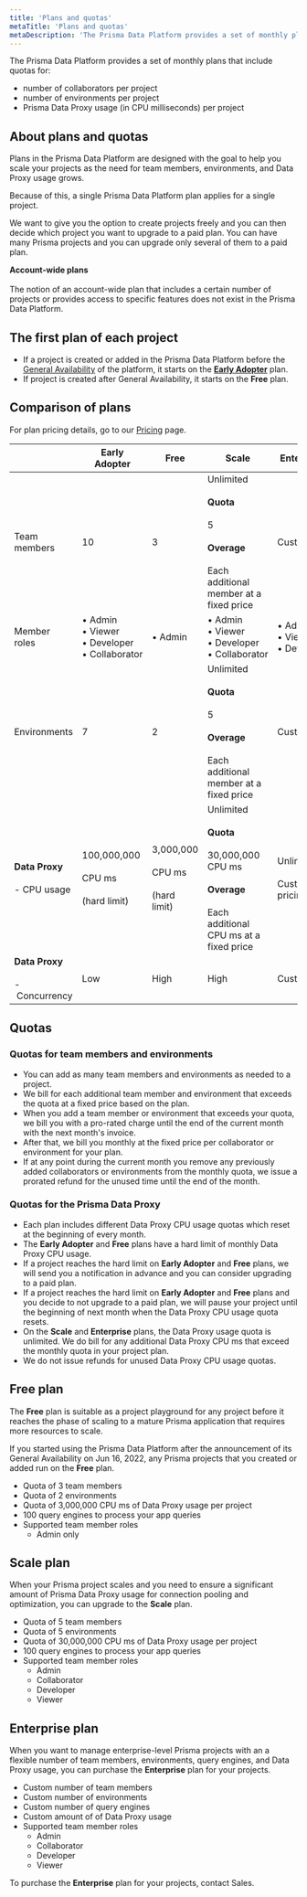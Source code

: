 ```yaml
---
title: 'Plans and quotas'
metaTitle: 'Plans and quotas'
metaDescription: 'The Prisma Data Platform provides a set of monthly plans that include quotas for the number of collaborators and environments per project, as well as a quota for the usage of the Prisma Data Proxy (in CPU milliseconds).'
---
```


<TopBlock>

The Prisma Data Platform provides a set of monthly plans that include quotas for:

- number of collaborators per project
- number of environments per project
- Prisma Data Proxy usage (in CPU milliseconds) per project

</TopBlock>

## About plans and quotas

Plans in the Prisma Data Platform are designed with the goal to help you scale your projects as the need for team members, environments, and Data Proxy usage grows.

Because of this, a single Prisma Data Platform plan applies for a single project.

We want to give you the option to create projects freely and you can then decide which project you want to upgrade to a paid plan. You can have many Prisma projects and you can upgrade only several of them to a paid plan.

<Admonition>

**Account-wide plans**<br /><br />
The notion of an account-wide plan that includes a certain number of projects or provides access to specific features does not exist in the Prisma Data Platform.<br />

</Admonition>

## The first plan of each project

- If a project is created or added in the Prisma Data Platform before the [General Availability](/about/prisma/platform-releases#maturity-levels) of the platform, it starts on the [**Early Adopter**](/concepts/data-platform/billing/early-adopter-plan) plan.
- If project is created after General Availability, it starts on the **Free** plan.

## Comparison of plans

For plan pricing details, go to our [Pricing](https://cloud.prisma.io/pricing) page.

|                                               | **Early Adopter**                                                              | **Free**                                                 | **Scale**                                                                                                                                                                 | **Enterprise**                                              |
| --------------------------------------------- | ------------------------------------------------------------------------------ | -------------------------------------------------------- | ------------------------------------------------------------------------------------------------------------------------------------------------------------------------- | ----------------------------------------------------------- |
| Team members                                  | 10                                                                             | 3                                                        | Unlimited<br /><br /> <strong>Quota</strong><br /><br />5 <br /><br /><strong>Overage</strong><br /><br />Each additional member at a fixed price                         | Custom                                                      |
| Member roles                                  | •&nbsp;Admin<br />•&nbsp;Viewer<br />•&nbsp;Developer<br />•&nbsp;Collaborator | •&nbsp;Admin                                             | •&nbsp;Admin<br />•&nbsp;Viewer<br />•&nbsp;Developer<br />•&nbsp;Collaborator                                                                                            | •&nbsp;Admin<br />•&nbsp;Viewer<br />•&nbsp;Developer<br /> |
| Environments                                  | 7                                                                              | 2                                                        | Unlimited<br /><br /> <strong>Quota</strong><br /><br />5 <br /><br /><strong>Overage</strong><br /><br />Each additional member at a fixed price                         | Custom                                                      |
| **Data Proxy**<br /><br /> - CPU usage        | 100,000,000<br /><br />CPU&nbsp;ms<br /><br />(hard limit)                     | 3,000,000<br /><br />CPU&nbsp;ms<br /><br />(hard limit) | Unlimited<br /><br /><strong>Quota</strong><br /><br />30,000,000 CPU&nbsp;ms<br /><br /><strong>Overage</strong><br /><br />Each additional CPU&nbsp;ms at a fixed price | Unlimited<br /><br />Custom pricing                         |
| **Data Proxy**<br /><br /> -&nbsp;Concurrency | Low                                                                            | High                                                     | High                                                                                                                                                                      | Custom                                                      |

## Quotas

### Quotas for team members and environments

- You can add as many team members and environments as needed to a project.
- We bill for each additional team member and environment that exceeds the quota at a fixed price based on the plan.
- When you add a team member or environment that exceeds your quota, we bill you with a pro-rated charge until the end of the current month with the next month's invoice.
- After that, we bill you monthly at the fixed price per collaborator or environment for your plan.
- If at any point during the current month you remove any previously added collaborators or environments from the monthly quota, we issue a prorated refund for the unused time until the end of the month.

### Quotas for the Prisma Data Proxy

- Each plan includes different Data Proxy CPU usage quotas which reset at the beginning of every month.
- The **Early Adopter** and **Free** plans have a hard limit of monthly Data Proxy CPU usage.
- If a project reaches the hard limit on **Early Adopter** and **Free** plans, we will send you a notification in advance and you can consider upgrading to a paid plan.
- If a project reaches the hard limit on **Early Adopter** and **Free** plans and you decide to not upgrade to a paid plan, we will pause your project until the beginning of next month when the Data Proxy CPU usage quota resets.
- On the **Scale** and **Enterprise** plans, the Data Proxy usage quota is unlimited. We do bill for any additional Data Proxy CPU ms that exceed the monthly quota in your project plan.
- We do not issue refunds for unused Data Proxy CPU usage quotas.

## <strong>Free</strong> plan

The **Free** plan is suitable as a project playground for any project before it reaches the phase of scaling to a mature Prisma application that requires more resources to scale.

If you started using the Prisma Data Platform after the announcement of its General Availability on Jun 16, 2022, any Prisma projects that you created or added run on the **Free** plan.

- Quota of 3 team members
- Quota of 2 environments
- Quota of 3,000,000 CPU ms of Data Proxy usage per project
- 100 query engines to process your app queries
- Supported team member roles
  - Admin only

## <strong>Scale</strong> plan

When your Prisma project scales and you need to ensure a significant amount of Prisma Data Proxy usage for connection pooling and optimization, you can upgrade to the **Scale** plan.

- Quota of 5 team members
- Quota of 5 environments
- Quota of 30,000,000 CPU ms of Data Proxy usage per project
- 100 query engines to process your app queries
- Supported team member roles
  - Admin
  - Collaborator
  - Developer
  - Viewer

## <strong>Enterprise</strong> plan

When you want to manage enterprise-level Prisma projects with an a flexible number of team members, environments, query engines, and Data Proxy usage, you can purchase the **Enterprise** plan for your projects.

- Custom number of team members
- Custom number of environments
- Custom number of query engines
- Custom amount of of Data Proxy usage
- Supported team member roles
  - Admin
  - Collaborator
  - Developer
  - Viewer

<Tip>

To purchase the **Enterprise** plan for your projects, contact Sales.

</Tip>
